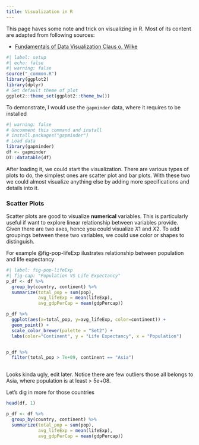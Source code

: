 ---
title: Visualization in R
---

This page haves some note and trick on visualizing in R. Most of its content are adapted from following sources:

- [Fundamentals of Data Visualization Claus o. Wilke](https://clauswilke.com/dataviz/visualizing-amounts.html)

```{r}
#| label: setup
#| echo: false
#| warning: false
source("_common.R")
library(ggplot2)
library(dplyr)
# Set default theme of plot
ggplot2::theme_set(ggplot2::theme_bw())
```

To demonstrate, I would use the `gapminder` data, where it requires to be installed

```{r}
#| warning: false
# Uncomment this command and install
# install.packages("gapminder")
# Load data
library(gapminder)
df <- gapminder
DT::datatable(df)
```

After loading it, we could start the visualization. There are various types of plots to do, the simplest ones are scatter plot and bar plots. With these two we could almost visualize anything else by adding more specifications and details into it.

### Scatter Plots

Scatter plots are good to visualize **numerical** variables. This is particularly useful if want to explore linear relationship between variables provide. Given there are two axes, hence you could visualize $X1$ and $X2$. To add groupings between these two variables, we could use color or shapes to distinguish.

For example @fig-pop-lifeExp ilustrates relationship between population and life expectancy

```{r}
#| label: fig-pop-lifeExp
#| fig-cap: "Population VS Life Expectancy"
p_df <- df %>%
  group_by(country, continent) %>%
  summarize(total_pop = sum(pop),
            avg_lifeExp = mean(lifeExp),
            avg_gdpPerCap = mean(gdpPercap))

p_df %>%
  ggplot(aes(x=total_pop, y=avg_lifeExp, color=continent)) +
  geom_point() +
  scale_color_brewer(palette = "Set2") +
  labs(color="Continent", y = "Life Expectancy", x = "Population")


p_df %>%
  filter(total_pop > 7e+09, continent == "Asia")
  
```
Looks kinda ugly, edit later. Notice there are few outliers those all belongs to Asia, where population is at least > 5e+08.

Let's dig in more for those countries


```{r}
head(df, 1)

p_df <- df %>%
  group_by(country, continent) %>%
  summarize(total_pop = sum(pop),
            avg_lifeExp = mean(lifeExp),
            avg_gdpPerCap = mean(gdpPercap))



```



